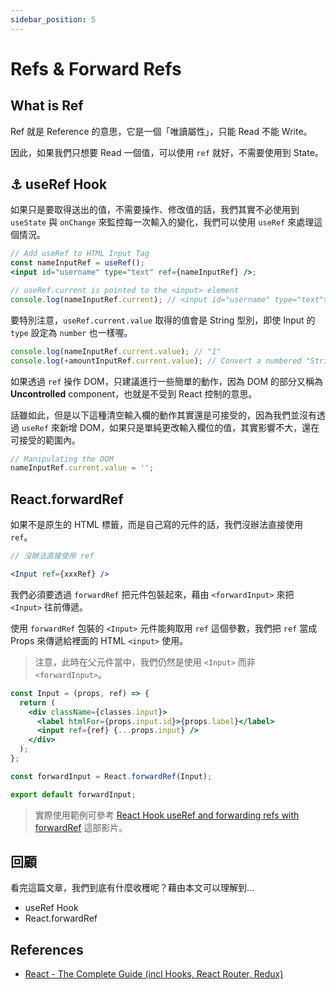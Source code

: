 ```yaml
---
sidebar_position: 5
---
```


# Refs & Forward Refs

## What is Ref

Ref 就是 Reference 的意思，它是一個「唯讀屬性」，只能 Read 不能 Write。

因此，如果我們只想要 Read 一個值，可以使用 `ref` 就好，不需要使用到 State。

## ⚓ useRef Hook

如果只是要取得送出的值，不需要操作、修改值的話，我們其實不必使用到 `useState` 與 `onChange` 來監控每一次輸入的變化，我們可以使用 `useRef` 來處理這個情況。

```jsx
// Add useRef to HTML Input Tag
const nameInputRef = useRef();
<input id="username" type="text" ref={nameInputRef} />;

// useRef.current is pointed to the <input> element
console.log(nameInputRef.current); // <input id="username" type="text">
```

要特別注意，`useRef.current.value` 取得的值會是 String 型別，即使 Input 的 `type` 設定為 `number` 也一樣喔。

```jsx
console.log(nameInputRef.current.value); // "1"
console.log(+amountInputRef.current.value); // Convert a numbered "String" to a "Number"
```

如果透過 `ref` 操作 DOM，只建議進行一些簡單的動作，因為 DOM 的部分又稱為 **Uncontrolled** component，也就是不受到 React 控制的意思。

話雖如此，但是以下這種清空輸入欄的動作其實還是可接受的，因為我們並沒有透過 `useRef` 來新增 DOM，如果只是單純更改輸入欄位的值，其實影響不大，還在可接受的範圍內。

```jsx
// Manipulating the DOM
nameInputRef.current.value = '';
```

## React.forwardRef

如果不是原生的 HTML 標籤，而是自己寫的元件的話，我們沒辦法直接使用 `ref`。

```jsx
// 沒辦法直接使用 ref

<Input ref={xxxRef} />
```

我們必須要透過 `forwardRef` 把元件包裝起來，藉由 `<forwardInput>` 來把 `<Input>` 往前傳遞。

使用 `forwardRef` 包裝的 `<Input>` 元件能夠取用 `ref` 這個參數，我們把 `ref` 當成 Props 來傳遞給裡面的 HTML `<input>` 使用。

> 注意，此時在父元件當中，我們仍然是使用 `<Input>` 而非 `<forwardInput>`。

```jsx
const Input = (props, ref) => {
  return (
    <div className={classes.input}>
      <label htmlFor={props.input.id}>{props.label}</label>
      <input ref={ref} {...props.input} />
    </div>
  );
};

const forwardInput = React.forwardRef(Input);

export default forwardInput;
```

> 實際使用範例可參考 [React Hook useRef and forwarding refs with forwardRef](https://youtu.be/ScT4ElKd6eo) 這部影片。

## 回顧

看完這篇文章，我們到底有什麼收穫呢？藉由本文可以理解到…

- useRef Hook
- React.forwardRef

## References

- [React - The Complete Guide (incl Hooks, React Router, Redux)](https://www.udemy.com/course/react-the-complete-guide-incl-redux/)
